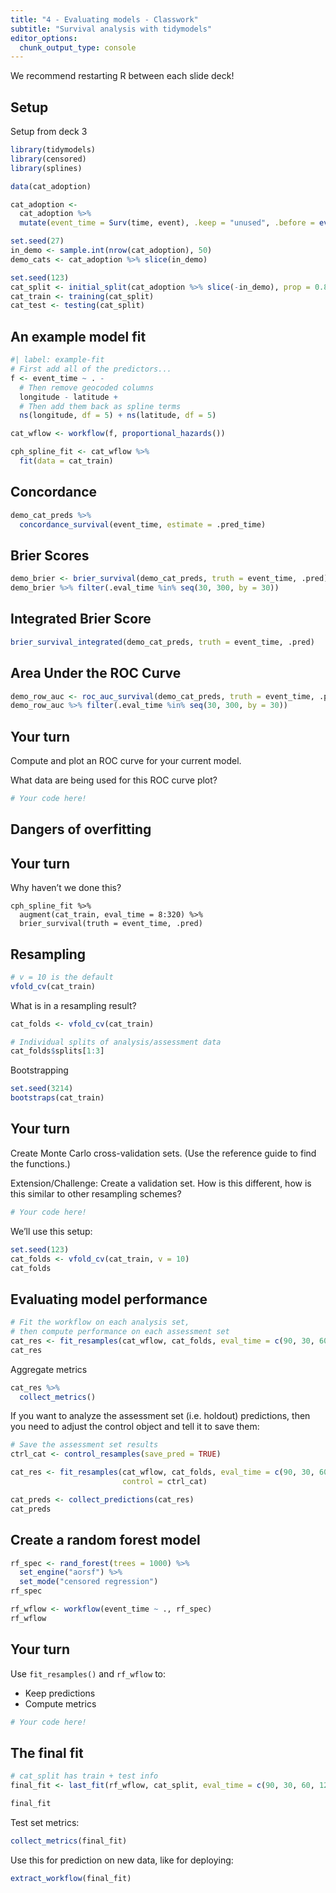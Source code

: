 ```yaml
---
title: "4 - Evaluating models - Classwork"
subtitle: "Survival analysis with tidymodels"
editor_options: 
  chunk_output_type: console
---
```


We recommend restarting R between each slide deck!

## Setup

Setup from deck 3

```r
library(tidymodels)
library(censored)
library(splines)

data(cat_adoption)

cat_adoption <- 
  cat_adoption %>% 
  mutate(event_time = Surv(time, event), .keep = "unused", .before = everything()) 

set.seed(27)
in_demo <- sample.int(nrow(cat_adoption), 50)
demo_cats <- cat_adoption %>% slice(in_demo)

set.seed(123)
cat_split <- initial_split(cat_adoption %>% slice(-in_demo), prop = 0.8)
cat_train <- training(cat_split)
cat_test <- testing(cat_split)
```

## An example model fit

```r
#| label: example-fit
# First add all of the predictors...
f <- event_time ~ . -
  # Then remove geocoded columns
  longitude - latitude +
  # Then add them back as spline terms
  ns(longitude, df = 5) + ns(latitude, df = 5)

cat_wflow <- workflow(f, proportional_hazards())

cph_spline_fit <- cat_wflow %>%
  fit(data = cat_train)
```

## Concordance

```r
demo_cat_preds %>% 
  concordance_survival(event_time, estimate = .pred_time)
```

## Brier Scores

```r
demo_brier <- brier_survival(demo_cat_preds, truth = event_time, .pred)
demo_brier %>% filter(.eval_time %in% seq(30, 300, by = 30))
```

## Integrated Brier Score

```r
brier_survival_integrated(demo_cat_preds, truth = event_time, .pred)
```

## Area Under the ROC Curve 

```r
demo_row_auc <- roc_auc_survival(demo_cat_preds, truth = event_time, .pred)
demo_row_auc %>% filter(.eval_time %in% seq(30, 300, by = 30))
```

## Your turn

Compute and plot an ROC curve for your current model.

What data are being used for this ROC curve plot?

```r
# Your code here!

```

## Dangers of overfitting

## Your turn

Why haven't we done this?

```
cph_spline_fit %>%
  augment(cat_train, eval_time = 8:320) %>%
  brier_survival(truth = event_time, .pred)
```

## Resampling

```r
# v = 10 is the default
vfold_cv(cat_train)
```

What is in a resampling result?

```r
cat_folds <- vfold_cv(cat_train)

# Individual splits of analysis/assessment data
cat_folds$splits[1:3]
```

Bootstrapping 

```r
set.seed(3214)
bootstraps(cat_train)
```


## Your turn 

Create Monte Carlo cross-validation sets. (Use the reference guide to find the functions.)

Extension/Challenge: Create a validation set. How is this different, how is this similar to other resampling schemes?

```r
# Your code here!

```


We'll use this setup:

```r
set.seed(123)
cat_folds <- vfold_cv(cat_train, v = 10)
cat_folds
```

## Evaluating model performance

```r
# Fit the workflow on each analysis set,
# then compute performance on each assessment set
cat_res <- fit_resamples(cat_wflow, cat_folds, eval_time = c(90, 30, 60, 120))
cat_res
```

Aggregate metrics

```r
cat_res %>%
  collect_metrics()
```

If you want to analyze the assessment set (i.e. holdout) predictions, then you need to adjust the control object and tell it to save them:

```r
# Save the assessment set results
ctrl_cat <- control_resamples(save_pred = TRUE)

cat_res <- fit_resamples(cat_wflow, cat_folds, eval_time = c(90, 30, 60, 120),
                         control = ctrl_cat)

cat_preds <- collect_predictions(cat_res)
cat_preds
```

## Create a random forest model

```r
rf_spec <- rand_forest(trees = 1000) %>% 
  set_engine("aorsf") %>% 
  set_mode("censored regression")
rf_spec
```

```r
rf_wflow <- workflow(event_time ~ ., rf_spec)
rf_wflow
```

## Your turn

Use `fit_resamples()` and `rf_wflow` to:

- Keep predictions
- Compute metrics

```r
# Your code here!

```

## The final fit

```r
# cat_split has train + test info
final_fit <- last_fit(rf_wflow, cat_split, eval_time = c(90, 30, 60, 120)) 

final_fit
```

Test set metrics:

```r
collect_metrics(final_fit)
```

Use this for prediction on new data, like for deploying:

```r
extract_workflow(final_fit)
```
